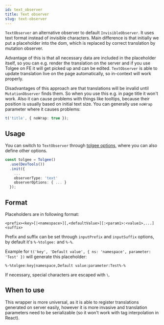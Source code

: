 ```yaml
---
id: text_observer
title: Text observer
slug: text-observer
---
```


`TextObserver` an alternative observer to default `InvisibleObserver`. It uses text format instead of invisible characters. Main difference is that initially we put a placeholder into the dom, which is replaced by correct translation by mutation observer.

Advantage of this is that all necessary data are included in the placeholder itself, so you can e.g. render the translation on the server and if you use Tolgee on FE it will get picked up and can be edited. `TextObserver` is able to update translation live on the page automatically, so in-context will work properly.

Disadvantages of this approach are that translations will be invalid until `MutationObserver` finds them. So when you use this e.g. in page title it won't work. Also it can cause problems with things like tooltips, because their position is usually based on initial text size. You can generally use `noWrap` parameter where it causes problems:

```ts
t('title', { noWrap: true });
```

## Usage

You can switch to `TextObserver` through [tolgee options](./api/core_package/options#observertype), where you can also define other options.

```ts
const tolgee = Tolgee()
  .use(DevTools())
  .init({
    ...
    observerType: 'text'
    observerOptions: { ... }
  });
```

## Format

Placeholders are in following format:

```
<prefix><key>[|<namespace>][,<defaultValue>][:<param1>:<value1>,...]<suffix>
```

Prefix and suffix can be set through `inputPrefix` and `inputSuffix` options, by default it's `%-%tolgee:` and `%-%`.

Example for `t('key', 'Default value', { ns: 'namespace', parameter: 'Test' })` will generate this placeholder:

```
%-%tolgee:key|namespace,Default value:parameter:Test%-%
```

If necessary, special characters are escaped with `\`.

## When to use

This wrapper is more universal, as it is able to register translations generated on server easily, however it is more invasive and translation parameters need to be serializable (so it won't work with tag interpolation in React).
